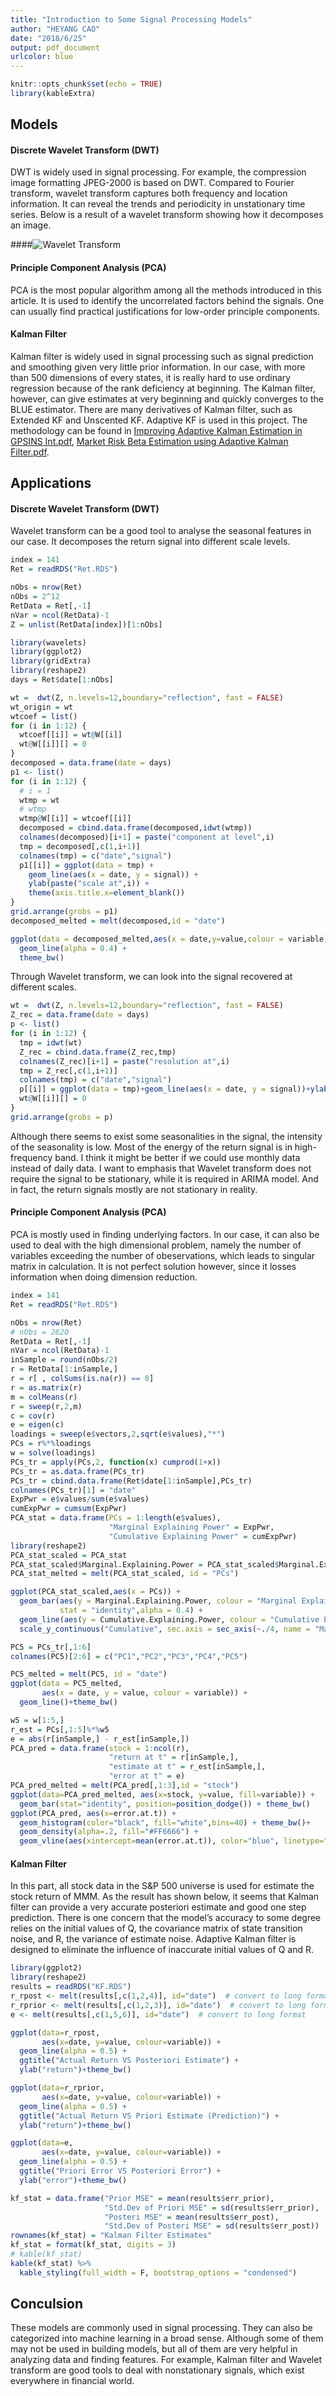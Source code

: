 ```yaml
---
title: "Introduction to Some Signal Processing Models"
author: "HEYANG CAO"
date: "2018/6/25"
output: pdf_document
urlcolor: blue
---
```


```r
knitr::opts_chunk$set(echo = TRUE)
library(kableExtra)
```

## Models

#### Discrete Wavelet Transform (DWT)

DWT is widely used in signal processing. For example, the compression image formatting JPEG-2000 is based on DWT.  Compared to Fourier transform, wavelet transform captures both frequency and location information. It can reveal the trends and periodicity in unstationary time series. Below is a result of a wavelet transform showing how it decomposes an image.

####![Wavelet Transform](wavelet.jpg)

<!-- Therefore, I wonder if DWT can be used to detect seasonalities and cycles, and attribute returns to different lengths of seasonalities. -->

#### Principle Component Analysis (PCA)

PCA is the most popular algorithm among all the methods introduced in this article. It is used to identify the uncorrelated factors behind the signals. One can usually find practical justifications for low-order principle components.



<!-- #### Independent Component Analysis (ICA) -->

<!-- ICA is one of the most promissing algorithm in speech signal processing before DNN dominates this field. It comes from a simple but genius idea: reverse application of central limit theorem. It was first introduced to seperate voices of two different speakers. Detailed description of this algorithm can be found in [[2]](/ICA.pdf). ICA is very similar to PCA. The key point of ICA different with PCA is that it assumes that the components are mutually independent (Any order moment is 0, not just uncorrelated) and are marginally non-Gaussian distributed. Under this assumption, however, it is much harder to find practical justifications than PCA does. This is also one reason why the application of ICA is not included in the next part. I attached my experiment on ICA in the Appendix I. -->

#### Kalman Filter

Kalman filter is widely used in signal processing such as signal prediction and smoothing given very little prior information. In our case, with more than 500 dimensions of every states, it is really hard to use ordinary regression because of the rank deficiency at beginning. The Kalman filter, however, can give estimates at very beginning and quickly converges to the BLUE estimator. There are many derivatives of Kalman filter, such as Extended KF and Unscented KF. Adaptive KF is used in this project. The methodology can be found in [Improving Adaptive Kalman Estimation in GPSINS Int.pdf](/Improving Adaptive Kalman Estimation in GPSINS Int.pdf), [Market Risk Beta Estimation using Adaptive Kalman Filter.pdf](/Market Risk Beta Estimation using Adaptive Kalman Filter.pdf).

## Applications

#### Discrete Wavelet Transform (DWT)
Wavelet transform can be a good tool to analyse the seasonal features in our case. It decomposes the return signal into different scale levels.

```r
index = 141
Ret = readRDS("Ret.RDS")

nObs = nrow(Ret)
nObs = 2^12
RetData = Ret[,-1]
nVar = ncol(RetData)-1
Z = unlist(RetData[index])[1:nObs]

library(wavelets)
library(ggplot2)
library(gridExtra)
library(reshape2)
days = Ret$date[1:nObs]

wt =  dwt(Z, n.levels=12,boundary="reflection", fast = FALSE)
wt_origin = wt
wtcoef = list()
for (i in 1:12) {
  wtcoef[[i]] = wt@W[[i]]
  wt@W[[i]][] = 0
}
decomposed = data.frame(date = days)
p1 <- list()
for (i in 1:12) {
  # i = 1
  wtmp = wt
  # wtmp
  wtmp@W[[i]] = wtcoef[[i]]
  decomposed = cbind.data.frame(decomposed,idwt(wtmp))
  colnames(decomposed)[i+1] = paste("component at level",i)
  tmp = decomposed[,c(1,i+1)]
  colnames(tmp) = c("date","signal")
  p1[[i]] = ggplot(data = tmp) +
    geom_line(aes(x = date, y = signal)) +
    ylab(paste("scale at",i)) +
    theme(axis.title.x=element_blank())
}
grid.arrange(grobs = p1)
decomposed_melted = melt(decomposed,id = "date")

ggplot(data = decomposed_melted,aes(x = date,y=value,colour = variable)) +
  geom_line(alpha = 0.4) +
  theme_bw()
```

\newpage
Through Wavelet transform, we can look into the signal recovered at different scales.

```r

wt =  dwt(Z, n.levels=12,boundary="reflection", fast = FALSE)
Z_rec = data.frame(date = days)
p <- list()
for (i in 1:12) {
  tmp = idwt(wt)
  Z_rec = cbind.data.frame(Z_rec,tmp)
  colnames(Z_rec)[i+1] = paste("resolution at",i)
  tmp = Z_rec[,c(1,i+1)]
  colnames(tmp) = c("date","signal")
  p[[i]] = ggplot(data = tmp)+geom_line(aes(x = date, y = signal))+ylab(paste("recovered at",i))
  wt@W[[i]][] = 0
}
grid.arrange(grobs = p)

```

Although there seems to exist some seasonalities in the signal, the intensity of the seasonality is low. Most of the energy of the return signal is in high-frequency band. I think it might be better if we could use monthly data instead of daily data. I want to emphasis that Wavelet transform does not require the signal to be stationary, while it is required in ARIMA model. And in fact, the return signals mostly are not stationary in reality.



#### Principle Component Analysis (PCA)

PCA is mostly used in finding underlying factors. In our case, it can also be used to deal with the high dimensional problem, namely the number of variables exceeding the number of obeservations, which leads to singular matrix in calculation. It is not perfect solution however, since it losses information when doing dimension reduction.
```r

index = 141
Ret = readRDS("Ret.RDS")

nObs = nrow(Ret)
# nObs = 2620
RetData = Ret[,-1]
nVar = ncol(RetData)-1
inSample = round(nObs/2)
r = RetData[1:inSample,]
r = r[ , colSums(is.na(r)) == 0]
r = as.matrix(r)
m = colMeans(r)
r = sweep(r,2,m)
c = cov(r)
e = eigen(c)
loadings = sweep(e$vectors,2,sqrt(e$values),"*")
PCs = r%*%loadings
w = solve(loadings)
PCs_tr = apply(PCs,2, function(x) cumprod(1+x))
PCs_tr = as.data.frame(PCs_tr)
PCs_tr = cbind.data.frame(Ret$date[1:inSample],PCs_tr)
colnames(PCs_tr)[1] = "date"
ExpPwr = e$values/sum(e$values)
cumExpPwr = cumsum(ExpPwr)
PCA_stat = data.frame(PCs = 1:length(e$values),
                      "Marginal Explaining Power" = ExpPwr, 
                      "Cumulative Explaining Power" = cumExpPwr)
library(reshape2)
PCA_stat_scaled = PCA_stat
PCA_stat_scaled$Marginal.Explaining.Power = PCA_stat_scaled$Marginal.Explaining.Power*4
PCA_stat_melted = melt(PCA_stat_scaled, id = "PCs")

ggplot(PCA_stat_scaled,aes(x = PCs)) +
  geom_bar(aes(y = Marginal.Explaining.Power, colour = "Marginal Explaining Power"),
           stat = "identity",alpha = 0.4) +
  geom_line(aes(y = Cumulative.Explaining.Power, colour = "Cumulative Explaining Power")) +
  scale_y_continuous("Cumulative", sec.axis = sec_axis(~./4, name = "Marginal"))+theme_bw()

PC5 = PCs_tr[,1:6]
colnames(PC5)[2:6] = c("PC1","PC2","PC3","PC4","PC5")

PC5_melted = melt(PC5, id = "date")
ggplot(data = PC5_melted,
       aes(x = date, y = value, colour = variable)) +
  geom_line()+theme_bw()

w5 = w[1:5,]
r_est = PCs[,1:5]%*%w5
e = abs(r[inSample,] - r_est[inSample,])
PCA_pred = data.frame(stock = 1:ncol(r),
                      "return at t" = r[inSample,], 
                      "estimate at t" = r_est[inSample,], 
                      "error at t" = e)
PCA_pred_melted = melt(PCA_pred[,1:3],id = "stock")
ggplot(data=PCA_pred_melted, aes(x=stock, y=value, fill=variable)) +
  geom_bar(stat="identity", position=position_dodge()) + theme_bw()
ggplot(PCA_pred, aes(x=error.at.t)) + 
  geom_histogram(color="black", fill="white",bins=40) + theme_bw()+
  geom_density(alpha=.2, fill="#FF6666") +
  geom_vline(aes(xintercept=mean(error.at.t)), color="blue", linetype="dashed", size=1)
```


#### Kalman Filter

In this part, all stock data in the S&P 500 universe is used for estimate the stock return of MMM. As the result has shown below, it seems that Kalman filter can provide a very accurate posteriori estimate and good one step prediction. There is one concern that the model's accuracy to some degree relies on the initial values of Q, the covariance matrix of state transition noise, and R, the variance of estimate noise. Adaptive Kalman filter is designed to eliminate the influence of inaccurate initial values of Q and R. 


```r
library(ggplot2)
library(reshape2)
results = readRDS("KF.RDS")
r_rpost <- melt(results[,c(1,2,4)], id="date")  # convert to long format
r_rprior <- melt(results[,c(1,2,3)], id="date")  # convert to long format
e <- melt(results[,c(1,5,6)], id="date")  # convert to long format

ggplot(data=r_rpost,
       aes(x=date, y=value, colour=variable)) +
  geom_line(alpha = 0.5) +
  ggtitle("Actual Return VS Posteriori Estimate") +
  ylab("return")+theme_bw()

ggplot(data=r_rprior,
       aes(x=date, y=value, colour=variable)) +
  geom_line(alpha = 0.5) +
  ggtitle("Actual Return VS Priori Estimate (Prediction)") +
  ylab("return")+theme_bw()

ggplot(data=e,
       aes(x=date, y=value, colour=variable)) +
  geom_line(alpha = 0.5) +
  ggtitle("Priori Error VS Posteriori Error") +
  ylab("error")+theme_bw()
```

```r
kf_stat = data.frame("Prior MSE" = mean(results$err_prior),
                     "Std.Dev of Priori MSE" = sd(results$err_prior),
                     "Posteri MSE" = mean(results$err_post),
                     "Std.Dev of Posteri MSE" = sd(results$err_post))
rownames(kf_stat) = "Kalman Filter Estimates"
kf_stat = format(kf_stat, digits = 3)
# kable(kf_stat)
kable(kf_stat) %>%
  kable_styling(full_width = F, bootstrap_options = "condensed")
```

## Conculsion

These models are commonly used in signal processing. They can also be categorized into machine learning in a broad sense. Although some of them may not be used in building models, but all of them are very helpful in analyzing data and finding features. For example, Kalman filter and Wavelet transform are good tools to deal with nonstationary signals, which exist everywhere in financial world.


<!-- \newpage -->

<!-- #### Appendix I: Independent Component Analysis (ICA) -->

<!-- There are two assumptions needed to be true in order to use ICA in our case. First, the factors driving the returns moving are mutually independent or can be decomposed into independent components. Second, these factors are not normal distributed. Although, the second assumption seems make sense since most economic factors are not normal, the first assumption is not easy to be satisfied because there are little discussion on independence of factors. And the arguement that two economic factors are independent looks unreasonable and is hard to prove. it might be however able to identify some firm-specific characteristics compensated by unexplained part in factor models. In this case, excess return against market of MMM and V are used. Their correlation is -0.001, very close to 0. Two independent signals are shown below: -->
<!-- ```{r} -->
<!-- library(fastICA) -->
<!-- picked = order(corr)[2] -->
<!-- Sp500ret = cbind.data.frame(date = Ret$date, gain = rowMeans(Ret[,-1],na.rm = TRUE)) -->
<!-- reg_1 = lm(r[,index]~Sp500ret$gain[1:inSample]) -->
<!-- reg_2 = lm(r[,picked]~Sp500ret$gain[1:inSample]) -->
<!-- # re = r[,c(index,picked)]-Sp500ret$gain[1:inSample] -->
<!-- ica = fastICA(cbind(reg_1$residuals,reg_2$residuals),2) -->
<!-- S = ica$S/30 -->
<!-- A = ica$A*30 -->
<!-- r_est_ica = S%*%A -->
<!-- STr = apply(S, 2, function(x) cumprod(1+x)) -->
<!-- Signal = data.frame(date = Ret$date[1:inSample], Signal_1 = STr[,1], Signal_2 = STr[,2]) -->
<!-- Signal_melted = melt(Signal, id = "date") -->
<!-- ggplot(data = Signal_melted, -->
<!--        aes(x = date, y = value, colour = variable)) + -->
<!--   geom_line()+theme_bw() -->
<!-- ``` -->

<!-- One may argue that Signal_1 seems to reveal the effect of tech bubble, which is actually not what we expect. it shows that there at least one factor can be added to the factor model(in this case 1-factor model). However, if we could successfully exclude all factor driven effects on the return data. The result signals are very hard to find their financial meanings. Another concern is that two-stock universe is apparently not complete. In fact, it is hard to  -->

<!-- \newpage -->
<!-- #### Reference -->
